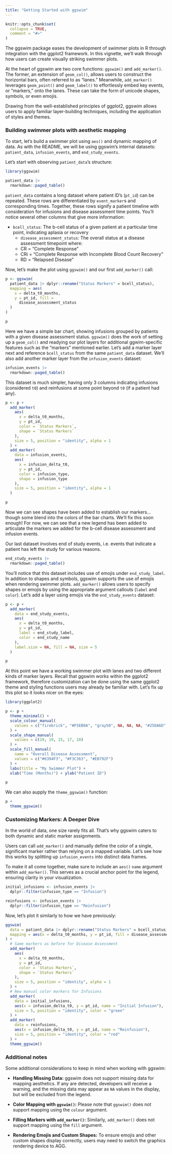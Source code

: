 ```yaml
---
title: "Getting Started with ggswim"
---
```


```r
knitr::opts_chunk$set(
  collapse = TRUE,
  comment = "#>"
)
```

The ggswim package eases the development of swimmer plots in R through integration with the ggplot2 framework. In this vignette, we'll walk through how users can create visually striking swimmer plots.

At the heart of ggswim are two core functions: `ggswim()` and `add_marker()`. The former, an extension of `geom_col()`, allows users to construct the horizontal bars, often referred to as "lanes." Meanwhile, `add_marker()` leverages `geom_point()` and `geom_label()` to effortlessly embed key events, or "markers," onto the lanes. These can take the form of unicode shapes, symbols, or even emojis.

Drawing from the well-established principles of ggplot2, ggswim allows users to apply familiar layer-building techniques, including the application of styles and themes.

### Building swimmer plots with aesthetic mapping

To start, let's build a swimmer plot using `aes()` and dynamic mapping of data. As with the README, we will be using ggswim's internal datasets: `patient_data`, `infusion_events`, and `end_study_events`. 

Let's start with observing `patient_data`'s structure:

```r
library(ggswim)

patient_data |>
  rmarkdown::paged_table()
```

`patient_data` contains a long dataset where patient ID's (`pt_id`) can be repeated. These rows are differentiated by `event_marker`s and corresponding times. Together, these rows signify a patient timeline with consideration for infusions and disease assessment time points. You'll notice several other columns that give more information:

- `bcell_status`: The b-cell status of a given patient at a particular time point, indicating aplasia or recovery
   - `disease_assessment_status`: The overall status at a disease assessment timepoint where:
   - CR = "Complete Response"
   - CRi = "Complete Response with Incomplete Blood Count Recovery"
   - RD = "Relapsed Disease"

Now, let's make the plot using `ggswim()` and our first `add_marker()` call:

```r
p <- ggswim(
  patient_data |> dplyr::rename("Status Markers" = bcell_status),
  mapping = aes(
    x = delta_t0_months,
    y = pt_id, fill =
      disease_assessment_status
  )
)

p
```

Here we have a simple bar chart, showing infusions grouped by patients with a given disease assessment status. `ggswim()` does the work of setting up a `geom_col()` and readying our plot layers for additional ggwim-specific features such as the "markers" mentioned earlier. Let's add a marker layer next and reference `bcell_status` from the same `patient_data` dataset. We'll also add another marker layer from the `infusion_events` dataset:

```r
infusion_events |>
  rmarkdown::paged_table()
```

This dataset is much simpler, having only 3 columns indicating infusions (considered `t0`) and reinfusions at some point beyond `t0` (if a patient had any).

```r
p <- p +
  add_marker(
    aes(
      x = delta_t0_months,
      y = pt_id,
      color = `Status Markers`,
      shape = `Status Markers`
    ),
    size = 5, position = "identity", alpha = 1
  ) +
  add_marker(
    data = infusion_events,
    aes(
      x = infusion_delta_t0,
      y = pt_id,
      color = infusion_type,
      shape = infusion_type
    ),
    size = 5, position = "identity", alpha = 1
  )

p
```

Now we can see shapes have been added to establish our markers... though some blend into the colors of the bar charts. We'll fix this soon enough! For now, we can see that a new legend has been added to articulate the markers we added for the b-cell disease assessment and infusion events.

Our last dataset involves end of study events, i.e. events that indicate a patient has left the study for various reasons.

```r
end_study_events |>
  rmarkdown::paged_table()
```

You'll notice that this dataset includes use of emojis under `end_study_label`. In addition to shapes and symbols, ggswim supports the use of emojis when rendering swimmer plots. `add_marker()` allows users to specify shapes or emojis by using the appropriate argument callouts (`label` and `color`). Let's add a layer using emojis via the `end_study_events` dataset:

```r
p <- p +
  add_marker(
    data = end_study_events,
    aes(
      x = delta_t0_months,
      y = pt_id,
      label = end_study_label,
      color = end_study_name
    ),
    label.size = NA, fill = NA, size = 5
  )

p
```

At this point we have a working swimmer plot with lanes and two different kinds of marker layers. Recall that ggswim works within the ggplot2 framework, therefore customization can be done using the same ggplot2 theme and styling functions users may already be familiar with. Let's fix up this plot so it looks nicer on the eyes:

```r
library(ggplot2)

p <- p +
  theme_minimal() +
  scale_colour_manual(
    values = c("firebrick", "#F5EB0A", "gray50", NA, NA, NA, "#25DA6D", "#25DA6D")
  ) +
  scale_shape_manual(
    values = c(19, 19, 15, 17, 18)
  ) +
  scale_fill_manual(
    name = "Overall Disease Assessment",
    values = c("#6394F3", "#F3C363", "#EB792F")
  ) +
  labs(title = "My Swimmer Plot") +
  xlab("Time (Months)") + ylab("Patient ID")

p
```

We can also aupply the `theme_ggswim()` function:

```r
p +
  theme_ggswim()
```

### Customizing Markers: A Deeper Dive

In the world of data, one size rarely fits all. That's why ggswim caters to both dynamic and static marker assignments.

Users can call `add_marker()` and manually define the color of a single, significant marker rather than relying on a mapped variable. Let's see how this works by splitting up `infusion_events` into distinct data frames.

To make it all come together, make sure to include an `aes()` `name` argument within `add_marker()`. This serves as a crucial anchor point for the legend, ensuring clarity in your visualization.

```r
initial_infusions <- infusion_events |>
  dplyr::filter(infusion_type == "Infusion")

reinfusions <- infusion_events |>
  dplyr::filter(infusion_type == "Reinfusion")
```

Now, let's plot it similarly to how we have previously:

```r
ggswim(
  data = patient_data |> dplyr::rename("Status Markers" = bcell_status),
  mapping = aes(x = delta_t0_months, y = pt_id, fill = disease_assessment_status)
) +
  # Same markers as before for Disease Assessment
  add_marker(
    aes(
      x = delta_t0_months,
      y = pt_id,
      color = `Status Markers`,
      shape = `Status Markers`
    ),
    size = 5, position = "identity", alpha = 1
  ) +
  # New manual color markers for Infusions
  add_marker(
    data = initial_infusions,
    aes(x = infusion_delta_t0, y = pt_id, name = "Initial Infusion"),
    size = 5, position = "identity", color = "green"
  ) +
  add_marker(
    data = reinfusions,
    aes(x = infusion_delta_t0, y = pt_id, name = "Reinfusion"),
    size = 5, position = "identity", color = "red"
  ) +
  theme_ggswim()
```

### Additional notes

Some additional considerations to keep in mind when working with ggswim:

- **Handling Missing Data:** ggswim does not support missing data for mapping aesthetics. If any are detected, developers will receive a warning, and the missing data may appear as `NA` values in the display, but will be excluded from the legend.

- **Color Mapping with `ggswim()`:** Please note that `ggswim()` does not support mapping using the `colour` argument.

- **Filling Markers with `add_marker()`:** Similarly, `add_marker()` does not support mapping using the `fill` argument.

- **Rendering Emojis and Custom Shapes:** To ensure emojis and other custom shapes display correctly, users may need to switch the graphics rendering device to AGG.
